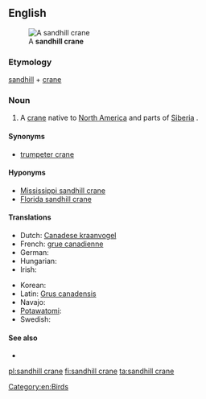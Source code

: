 ==English==
[[File:SandHillCraneFourCornersFlorida.jpg|thumb|A '''sandhill crane''']]

===Etymology===

[[sandhill]] + [[crane]]

===Noun===
{{en-noun}}

# A [[crane]] native to [[North America]] and parts of [[Siberia]] {{qualifier|[[Grus]] [[canadensis]]}}.

====Synonyms====
* [[trumpeter crane]]

====Hyponyms====
* [[Mississippi sandhill crane]]
* [[Florida sandhill crane]]

====Translations====
{{trans-top|a species of crane}}
* Dutch: [[Canadese kraanvogel]] {{m}}
* French: [[grue canadienne]] {{f}}
* German: {{t-|de|Kanadakranich|m}}
* Hungarian: {{t-|hu|kanadai daru}}
* Irish: {{t-|ga|grús Ceanadach|m}}
{{trans-mid}}
* Korean: {{t-|ko|캐나다두루미|tr=kaenadadurumi|sc=Hang}}
* Latin: [[Grus canadensis]]
* Navajo: {{tø|nv|déłí}}
* [[Potawatomi]]: {{tø|pot|jejauk}}
* Swedish: {{t-|sv|trumpetartrana}}
{{trans-bottom}}

====See also====
* {{pedialite}}

[[Category:en:Birds]]

[[pl:sandhill crane]]
[[fi:sandhill crane]]
[[ta:sandhill crane]]